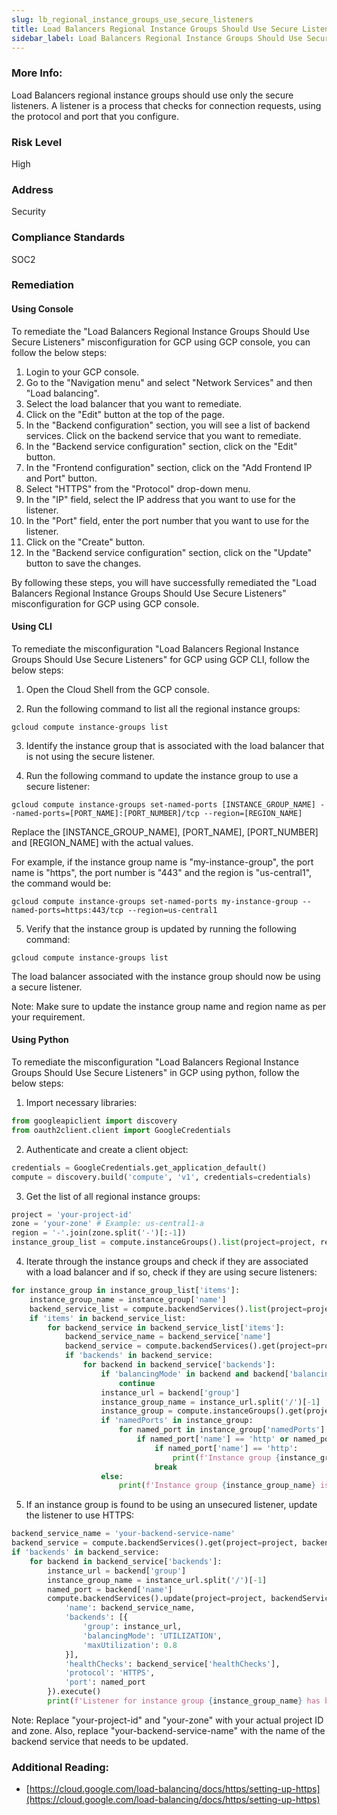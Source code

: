 ```yaml
---
slug: lb_regional_instance_groups_use_secure_listeners
title: Load Balancers Regional Instance Groups Should Use Secure Listeners
sidebar_label: Load Balancers Regional Instance Groups Should Use Secure Listeners
---
```


### More Info:

Load Balancers regional instance groups should use only the secure listeners. A listener is a process that checks for connection requests, using the protocol and port that you configure.

### Risk Level

High

### Address

Security

### Compliance Standards

SOC2

### Remediation

#### Using Console

To remediate the "Load Balancers Regional Instance Groups Should Use Secure Listeners" misconfiguration for GCP using GCP console, you can follow the below steps:

1. Login to your GCP console.
2. Go to the "Navigation menu" and select "Network Services" and then "Load balancing".
3. Select the load balancer that you want to remediate.
4. Click on the "Edit" button at the top of the page.
5. In the "Backend configuration" section, you will see a list of backend services. Click on the backend service that you want to remediate.
6. In the "Backend service configuration" section, click on the "Edit" button.
7. In the "Frontend configuration" section, click on the "Add Frontend IP and Port" button.
8. Select "HTTPS" from the "Protocol" drop-down menu.
9. In the "IP" field, select the IP address that you want to use for the listener.
10. In the "Port" field, enter the port number that you want to use for the listener.
11. Click on the "Create" button.
12. In the "Backend service configuration" section, click on the "Update" button to save the changes.

By following these steps, you will have successfully remediated the "Load Balancers Regional Instance Groups Should Use Secure Listeners" misconfiguration for GCP using GCP console.

#### Using CLI

To remediate the misconfiguration "Load Balancers Regional Instance Groups Should Use Secure Listeners" for GCP using GCP CLI, follow the below steps:

1. Open the Cloud Shell from the GCP console.

2. Run the following command to list all the regional instance groups:

```
gcloud compute instance-groups list
```

3. Identify the instance group that is associated with the load balancer that is not using the secure listener.

4. Run the following command to update the instance group to use a secure listener:

```
gcloud compute instance-groups set-named-ports [INSTANCE_GROUP_NAME] --named-ports=[PORT_NAME]:[PORT_NUMBER]/tcp --region=[REGION_NAME]
```

Replace the [INSTANCE_GROUP_NAME], [PORT_NAME], [PORT_NUMBER] and [REGION_NAME] with the actual values.

For example, if the instance group name is "my-instance-group", the port name is "https", the port number is "443" and the region is "us-central1", the command would be:

```
gcloud compute instance-groups set-named-ports my-instance-group --named-ports=https:443/tcp --region=us-central1
```

5. Verify that the instance group is updated by running the following command:

```
gcloud compute instance-groups list
```

The load balancer associated with the instance group should now be using a secure listener.

Note: Make sure to update the instance group name and region name as per your requirement.

#### Using Python

To remediate the misconfiguration "Load Balancers Regional Instance Groups Should Use Secure Listeners" in GCP using python, follow the below steps:

1. Import necessary libraries:

```python
from googleapiclient import discovery
from oauth2client.client import GoogleCredentials
```

2. Authenticate and create a client object:

```python
credentials = GoogleCredentials.get_application_default()
compute = discovery.build('compute', 'v1', credentials=credentials)
```

3. Get the list of all regional instance groups:

```python
project = 'your-project-id'
zone = 'your-zone' # Example: us-central1-a
region = '-'.join(zone.split('-')[:-1])
instance_group_list = compute.instanceGroups().list(project=project, region=region).execute()
```

4. Iterate through the instance groups and check if they are associated with a load balancer and if so, check if they are using secure listeners:

```python
for instance_group in instance_group_list['items']:
    instance_group_name = instance_group['name']
    backend_service_list = compute.backendServices().list(project=project, filter=f'backendType=INSTANCE_GROUP&backendGroup={instance_group_name}').execute()
    if 'items' in backend_service_list:
        for backend_service in backend_service_list['items']:
            backend_service_name = backend_service['name']
            backend_service = compute.backendServices().get(project=project, backendService=backend_service_name).execute()
            if 'backends' in backend_service:
                for backend in backend_service['backends']:
                    if 'balancingMode' in backend and backend['balancingMode'] == 'UTILIZATION':
                        continue
                    instance_url = backend['group']
                    instance_group_name = instance_url.split('/')[-1]
                    instance_group = compute.instanceGroups().get(project=project, zone=zone, instanceGroup=instance_group_name).execute()
                    if 'namedPorts' in instance_group:
                        for named_port in instance_group['namedPorts']:
                            if named_port['name'] == 'http' or named_port['name'] == 'https':
                                if named_port['name'] == 'http':
                                    print(f'Instance group {instance_group_name} is associated with a load balancer and is using an unsecured listener. Please update the listener to use HTTPS.')
                                break
                    else:
                        print(f'Instance group {instance_group_name} is associated with a load balancer but no named ports were found.')
```

5. If an instance group is found to be using an unsecured listener, update the listener to use HTTPS:

```python
backend_service_name = 'your-backend-service-name'
backend_service = compute.backendServices().get(project=project, backendService=backend_service_name).execute()
if 'backends' in backend_service:
    for backend in backend_service['backends']:
        instance_url = backend['group']
        instance_group_name = instance_url.split('/')[-1]
        named_port = backend['name']
        compute.backendServices().update(project=project, backendService=backend_service_name, body={
            'name': backend_service_name,
            'backends': [{
                'group': instance_url,
                'balancingMode': 'UTILIZATION',
                'maxUtilization': 0.8
            }],
            'healthChecks': backend_service['healthChecks'],
            'protocol': 'HTTPS',
            'port': named_port
        }).execute()
        print(f'Listener for instance group {instance_group_name} has been updated to use HTTPS.')
```

Note: Replace "your-project-id" and "your-zone" with your actual project ID and zone. Also, replace "your-backend-service-name" with the name of the backend service that needs to be updated.


### Additional Reading:

- [https://cloud.google.com/load-balancing/docs/https/setting-up-https](https://cloud.google.com/load-balancing/docs/https/setting-up-https) 

